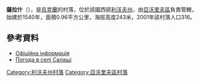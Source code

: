 {{coord|50|8|10|N|23|22|45|E|scale:100000|display=title}}

'''薩拉什'''（{{lang-uk|Салаші}}），是[[烏克蘭|烏克蘭]]的村落，位於該國西部[[利沃夫州|利沃夫州]]，由[[亞沃里夫區|亞沃里夫區]]負責管轄，始建於1540年，面積0.96平方公里，海拔高度243米，2001年該村落人口316。

==參考資料==
* [http://w1.c1.rada.gov.ua/pls/z7503/A005?rdat1=12.04.2013&rf7571=21505 Офіційна інформація]
* [http://weather.in.ua/ua/l'vovskaja/23201 Погода в селі Салаші]

{{DEFAULTSORT:Салаші}}
[[Category:利沃夫州村落|Category:利沃夫州村落]]
[[Category:亞沃里夫區村落|Category:亞沃里夫區村落]]


{{Lviv-geo-stub}}